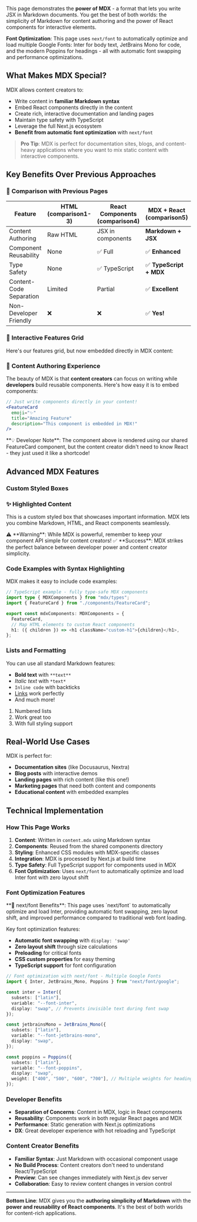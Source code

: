 This page demonstrates the **power of MDX** - a format that lets you write JSX in Markdown documents. You get the best of both worlds: the simplicity of Markdown for content authoring and the power of React components for interactive elements.

**Font Optimization**: This page uses `next/font` to automatically optimize and load multiple Google Fonts: Inter for body text, JetBrains Mono for code, and the modern Poppins for headings - all with automatic font swapping and performance optimizations.

## What Makes MDX Special?

MDX allows content creators to:

- Write content in **familiar Markdown syntax**
- Embed React components directly in the content
- Create rich, interactive documentation and landing pages
- Maintain type safety with TypeScript
- Leverage the full Next.js ecosystem
- **Benefit from automatic font optimization** with `next/font`

> **Pro Tip**: MDX is perfect for documentation sites, blogs, and content-heavy applications where you want to mix static content with interactive components.

## Key Benefits Over Previous Approaches

### 🔄 **Comparison with Previous Pages**

| Feature                 | HTML (comparison1-3) | React Components (comparison4) | **MDX + React (comparison5)** |
| ----------------------- | -------------------- | ------------------------------ | ----------------------------- |
| Content Authoring       | Raw HTML             | JSX in components              | **Markdown + JSX**            |
| Component Reusability   | None                 | ✅ Full                        | ✅ **Enhanced**               |
| Type Safety             | None                 | ✅ TypeScript                  | ✅ **TypeScript + MDX**       |
| Content-Code Separation | Limited              | Partial                        | ✅ **Excellent**              |
| Non-Developer Friendly  | ❌                   | ❌                             | ✅ **Yes!**                   |

### 🚀 **Interactive Features Grid**

Here's our features grid, but now embedded directly in MDX content:

<FeaturesGrid />

### 📝 **Content Authoring Experience**

The beauty of MDX is that **content creators** can focus on writing while **developers** build reusable components. Here's how easy it is to embed components:

```jsx
// Just write components directly in your content!
<FeatureCard
  emoji="✨"
  title="Amazing Feature"
  description="This component is embedded in MDX!"
/>
```

<InfoBox>
  **💡 Developer Note**: The component above is rendered using our shared
  FeatureCard component, but the content creator didn't need to know React -
  they just used it like a shortcode!
</InfoBox>

## Advanced MDX Features

### Custom Styled Boxes

<HighlightBox>

### ✨ Highlighted Content

This is a custom styled box that showcases important information. MDX lets you combine Markdown, HTML, and React components seamlessly.

</HighlightBox>

<WarningBox>
  ⚠️ **Warning**: While MDX is powerful, remember to keep your component API
  simple for content creators!
</WarningBox>

<SuccessBox>
  ✅ **Success**: MDX strikes the perfect balance between developer power and
  content creator simplicity.
</SuccessBox>

### Code Examples with Syntax Highlighting

MDX makes it easy to include code examples:

```typescript
// TypeScript example - fully type-safe MDX components
import type { MDXComponents } from "mdx/types";
import { FeatureCard } from "./components/FeatureCard";

export const mdxComponents: MDXComponents = {
  FeatureCard,
  // Map HTML elements to custom React components
  h1: ({ children }) => <h1 className="custom-h1">{children}</h1>,
};
```

### Lists and Formatting

You can use all standard Markdown features:

- **Bold text** with `**text**`
- _Italic text_ with `*text*`
- `Inline code` with backticks
- [Links](/) work perfectly
- And much more!

1. Numbered lists
2. Work great too
3. With full styling support

## Real-World Use Cases

MDX is perfect for:

- **Documentation sites** (like Docusaurus, Nextra)
- **Blog posts** with interactive demos
- **Landing pages** with rich content (like this one!)
- **Marketing pages** that need both content and components
- **Educational content** with embedded examples

<CTA
  title="Ready to Try MDX?"
  description="You're experiencing MDX right now! This entire page is written in Markdown with embedded React components. Compare this authoring experience with the previous examples."
  buttonText="View All Comparisons"
  buttonHref="/"
/>

## Technical Implementation

### How This Page Works

1. **Content**: Written in `content.mdx` using Markdown syntax
2. **Components**: Reused from the shared components directory
3. **Styling**: Enhanced CSS modules with MDX-specific classes
4. **Integration**: MDX is processed by Next.js at build time
5. **Type Safety**: Full TypeScript support for components used in MDX
6. **Font Optimization**: Uses `next/font` to automatically optimize and load Inter font with zero layout shift

### Font Optimization Features

<InfoBox>
  **🎨 next/font Benefits**: This page uses `next/font` to automatically
  optimize and load Inter, providing automatic font swapping, zero layout shift,
  and improved performance compared to traditional web font loading.
</InfoBox>

Key font optimization features:

- **Automatic font swapping** with `display: 'swap'`
- **Zero layout shift** through size calculations
- **Preloading** for critical fonts
- **CSS custom properties** for easy theming
- **TypeScript support** for font configuration

```typescript
// Font optimization with next/font - Multiple Google Fonts
import { Inter, JetBrains_Mono, Poppins } from "next/font/google";

const inter = Inter({
  subsets: ["latin"],
  variable: "--font-inter",
  display: "swap", // Prevents invisible text during font swap
});

const jetbrainsMono = JetBrains_Mono({
  subsets: ["latin"],
  variable: "--font-jetbrains-mono",
  display: "swap",
});

const poppins = Poppins({
  subsets: ["latin"],
  variable: "--font-poppins",
  display: "swap",
  weight: ["400", "500", "600", "700"], // Multiple weights for headings
});
```

### Developer Benefits

- **Separation of Concerns**: Content in MDX, logic in React components
- **Reusability**: Components work in both regular React pages and MDX
- **Performance**: Static generation with Next.js optimizations
- **DX**: Great developer experience with hot reloading and TypeScript

### Content Creator Benefits

- **Familiar Syntax**: Just Markdown with occasional component usage
- **No Build Process**: Content creators don't need to understand React/TypeScript
- **Preview**: Can see changes immediately with Next.js dev server
- **Collaboration**: Easy to review content changes in version control

---

**Bottom Line**: MDX gives you the **authoring simplicity of Markdown** with the **power and reusability of React components**. It's the best of both worlds for content-rich applications.
